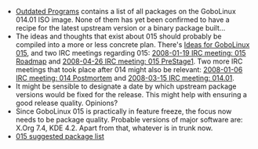* [[Outdated Programs]] contains a list of all packages on the GoboLinux 014.01 ISO image. None of them has yet been confirmed to have a recipe for the latest upstream version or a binary package built...
* The ideas and thoughts that exist about 015 should probably be compiled into a more or less concrete plan. There's [[Ideas for GoboLinux 015]], and two IRC meetings regarding 015: [[2008-01-19 IRC meeting: 015 Roadmap]] and [[2008-04-26 IRC meeting: 015 PreStage1]]. Two more IRC meetings that took place after 014 might also be relevant: [[2008-01-06 IRC meeting: 014 Postmortem]] and [[2008-03-15 IRC meeting: 014.01]].
* It might be sensible to designate a date by which upstream package versions would be fixed for the release. This might help with ensuring a good release quality. Opinions?
* Since GoboLinux 015 is practically in feature freeze, the focus now needs to be package quality. Probable versions of major software are: X.Org 7.4, KDE 4.2. Apart from that, whatever is in trunk now.
* [[015 suggested package list]]